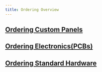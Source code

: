 ```yaml
---
title: Ordering Overview
---
```


## [Ordering Custom Panels](./custom_panels/)
## [Ordering Electronics(PCBs)](./electronics/)
## [Ordering Standard Hardware](./standard_hardware)
